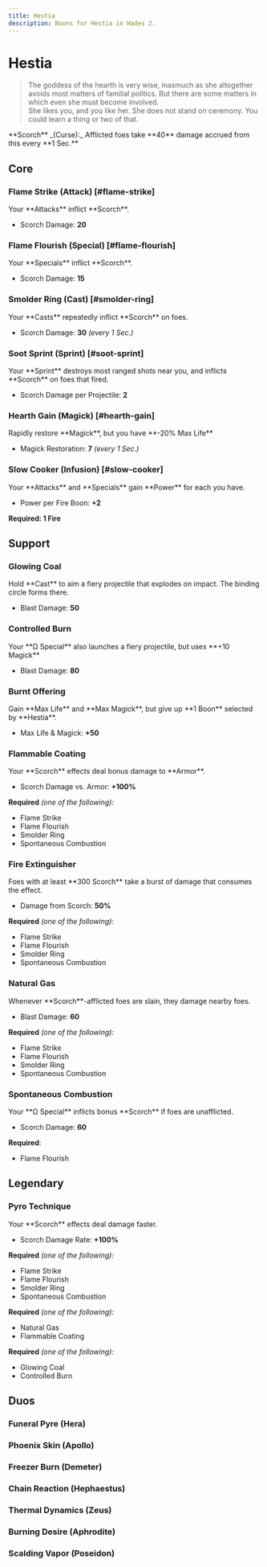 ```yaml
---
title: Hestia
description: Boons for Hestia in Hades 2.
---
```




# Hestia

> The goddess of the hearth is very wise, inasmuch as she altogether avoids most
> matters of familial politics. But there are some matters in which even she
> must become involved.\
> She likes you, and you like her. She does not stand on ceremony. You could learn
> a thing or two of that.

<Boon className="mt-4">
  **Scorch** _(Curse):_ Afflicted foes take **40** damage accrued from this
  every **1 Sec.**
</Boon>

## Core

### Flame Strike (Attack) [#flame-strike]

<Boon element="fire">
Your **Attacks** inflict **Scorch**.

- Scorch Damage: **20**

</Boon>

### Flame Flourish (Special) [#flame-flourish]

<Boon element="fire">
Your **Specials** inflict **Scorch**.

- Scorch Damage: **15**

</Boon>

### Smolder Ring (Cast) [#smolder-ring]

<Boon element="fire">
Your **Casts** repeatedly inflict **Scorch** on foes.

- Scorch Damage: **30** _(every 1 Sec.)_

</Boon>

### Soot Sprint (Sprint) [#soot-sprint]

<Boon element="fire">
Your **Sprint** destroys most ranged shots near you, and inflicts **Scorch** on foes that fired.

- Scorch Damage per Projectile: **2**

</Boon>

### Hearth Gain (Magick) [#hearth-gain]

<Boon element="fire">
Rapidly restore **Magick**, but you have **-20% Max Life**

- Magick Restoration: **7** _(every 1 Sec.)_

</Boon>

### Slow Cooker (Infusion) [#slow-cooker]

<Boon>
Your **Attacks** and **Specials** gain **Power** for each <IconElement element="fire" /> you have.

- Power per Fire Boon: **+2**

</Boon>

**Required: 1 Fire**

## Support

### Glowing Coal

<Boon element="fire">
Hold **Cast** to aim a fiery projectile that explodes on impact. The binding circle forms there.

- Blast Damage: **50**

</Boon>

### Controlled Burn

<Boon element="fire">
Your **Ω Special** also launches a fiery projectile, but uses **+10 Magick**

- Blast Damage: **80**

</Boon>

### Burnt Offering

<Boon element="fire">
Gain **Max Life** and **Max Magick**, but give up **1 Boon** selected by **Hestia**.

- Max Life & Magick: **+50**

</Boon>

### Flammable Coating

<Boon element="fire">
Your **Scorch** effects deal bonus damage to **Armor**.

- Scorch Damage vs. Armor: **+100%**

</Boon>

**Required** _(one of the following):_

- Flame Strike
- Flame Flourish
- Smolder Ring
- Spontaneous Combustion

### Fire Extinguisher

<Boon element="fire">
Foes with at least **300 Scorch** take a burst of damage that consumes the effect.

- Damage from Scorch: **50%**

</Boon>

**Required** _(one of the following):_

- Flame Strike
- Flame Flourish
- Smolder Ring
- Spontaneous Combustion

### Natural Gas

<Boon element="fire">
Whenever **Scorch**-afflicted foes are slain, they damage nearby foes.

- Blast Damage: **60**

</Boon>

**Required** _(one of the following):_

- Flame Strike
- Flame Flourish
- Smolder Ring
- Spontaneous Combustion

### Spontaneous Combustion

<Boon element="fire">
Your **Ω Special** inflicts bonus **Scorch** if foes are unafflicted.

- Scorch Damage: **60**

</Boon>

**Required**:

- Flame Flourish

## <TextHighlight type="legendary">Legendary</TextHighlight>

### <TextHighlight type="legendary">Pyro Technique</TextHighlight>

<Boon element="fire">
Your **Scorch** effects deal damage faster.

- Scorch Damage Rate: **+100%**

</Boon>

**Required** _(one of the following):_

- Flame Strike
- Flame Flourish
- Smolder Ring
- Spontaneous Combustion

**Required** _(one of the following):_

- Natural Gas
- Flammable Coating

**Required** _(one of the following):_

- Glowing Coal
- Controlled Burn

## <TextHighlight type="duo">Duos</TextHighlight>

### <TextHighlight type="duo">Funeral Pyre</TextHighlight> (Hera)

<FuneralPyre />

### <TextHighlight type="duo">Phoenix Skin</TextHighlight> (Apollo)

<PhoenixSkin />

### <TextHighlight type="duo">Freezer Burn</TextHighlight> (Demeter)

<FreezerBurn />

### <TextHighlight type="duo">Chain Reaction</TextHighlight> (Hephaestus)

<ChainReaction />

### <TextHighlight type="duo">Thermal Dynamics</TextHighlight> (Zeus)

<ThermalDynamics />

### <TextHighlight type="duo">Burning Desire</TextHighlight> (Aphrodite)

<BurningDesire />

### <TextHighlight type="duo">Scalding Vapor</TextHighlight> (Poseidon)

<ScaldingVapor />
